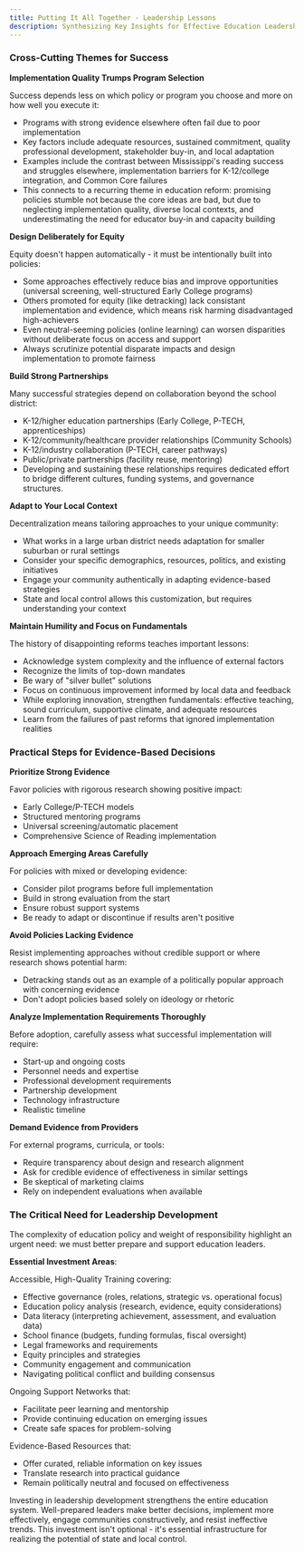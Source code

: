 ```yaml
---
title: Putting It All Together - Leadership Lessons
description: Synthesizing Key Insights for Effective Education Leadership
---
```

### Cross-Cutting Themes for Success

**Implementation Quality Trumps Program Selection**

Success depends less on which policy or program you choose and more on how well you execute it:
- Programs with strong evidence elsewhere often fail due to poor implementation
- Key factors include adequate resources, sustained commitment, quality professional development, stakeholder buy-in, and local adaptation
- Examples include the contrast between Mississippi's reading success and struggles elsewhere, implementation barriers for K-12/college integration, and Common Core failures
- This connects to a recurring theme in education reform: promising policies stumble not because the core ideas are bad, but due to neglecting implementation quality, diverse local contexts, and underestimating the need for educator buy-in and capacity building

**Design Deliberately for Equity**

Equity doesn't happen automatically - it must be intentionally built into policies:
- Some approaches effectively reduce bias and improve opportunities (universal screening, well-structured Early College programs)
- Others promoted for equity (like detracking) lack consistant implementation and evidence, which means risk harming disadvantaged high-achievers
- Even neutral-seeming policies (online learning) can worsen disparities without deliberate focus on access and support
- Always scrutinize potential disparate impacts and design implementation to promote fairness

**Build Strong Partnerships**

Many successful strategies depend on collaboration beyond the school district:
- K-12/higher education partnerships (Early College, P-TECH, apprenticeships)
- K-12/community/healthcare provider relationships (Community Schools)
- K-12/industry collaboration (P-TECH, career pathways)
- Public/private partnerships (facility reuse, mentoring)
- Developing and sustaining these relationships requires dedicated effort to bridge different cultures, funding systems, and governance structures.

**Adapt to Your Local Context**

Decentralization means tailoring approaches to your unique community:
- What works in a large urban district needs adaptation for smaller suburban or rural settings
- Consider your specific demographics, resources, politics, and existing initiatives
- Engage your community authentically in adapting evidence-based strategies
- State and local control allows this customization, but requires understanding your context

**Maintain Humility and Focus on Fundamentals**

The history of disappointing reforms teaches important lessons:
- Acknowledge system complexity and the influence of external factors
- Recognize the limits of top-down mandates
- Be wary of "silver bullet" solutions
- Focus on continuous improvement informed by local data and feedback
- While exploring innovation, strengthen fundamentals: effective teaching, sound curriculum, supportive climate, and adequate resources
- Learn from the failures of past reforms that ignored implementation realities

### Practical Steps for Evidence-Based Decisions

**Prioritize Strong Evidence**

Favor policies with rigorous research showing positive impact:
- Early College/P-TECH models
- Structured mentoring programs
- Universal screening/automatic placement
- Comprehensive Science of Reading implementation

**Approach Emerging Areas Carefully**

For policies with mixed or developing evidence:
- Consider pilot programs before full implementation
- Build in strong evaluation from the start
- Ensure robust support systems
- Be ready to adapt or discontinue if results aren't positive

**Avoid Policies Lacking Evidence**

Resist implementing approaches without credible support or where research shows potential harm:
- Detracking stands out as an example of a politically popular approach with concerning evidence
- Don't adopt policies based solely on ideology or rhetoric

**Analyze Implementation Requirements Thoroughly**

Before adoption, carefully assess what successful implementation will require:
- Start-up and ongoing costs
- Personnel needs and expertise
- Professional development requirements
- Partnership development
- Technology infrastructure
- Realistic timeline

**Demand Evidence from Providers**

For external programs, curricula, or tools:
- Require transparency about design and research alignment
- Ask for credible evidence of effectiveness in similar settings
- Be skeptical of marketing claims
- Rely on independent evaluations when available

### The Critical Need for Leadership Development

The complexity of education policy and weight of responsibility highlight an urgent need: we must better prepare and support education leaders.

**Essential Investment Areas**:

Accessible, High-Quality Training covering:
- Effective governance (roles, relations, strategic vs. operational focus)
- Education policy analysis (research, evidence, equity considerations)
- Data literacy (interpreting achievement, assessment, and evaluation data)
- School finance (budgets, funding formulas, fiscal oversight)
- Legal frameworks and requirements
- Equity principles and strategies
- Community engagement and communication
- Navigating political conflict and building consensus

Ongoing Support Networks that:
- Facilitate peer learning and mentorship
- Provide continuing education on emerging issues
- Create safe spaces for problem-solving

Evidence-Based Resources that:
- Offer curated, reliable information on key issues
- Translate research into practical guidance
- Remain politically neutral and focused on effectiveness

Investing in leadership development strengthens the entire education system. Well-prepared leaders make better decisions, implement more effectively, engage communities constructively, and resist ineffective trends. This investment isn't optional - it's essential infrastructure for realizing the potential of state and local control.

